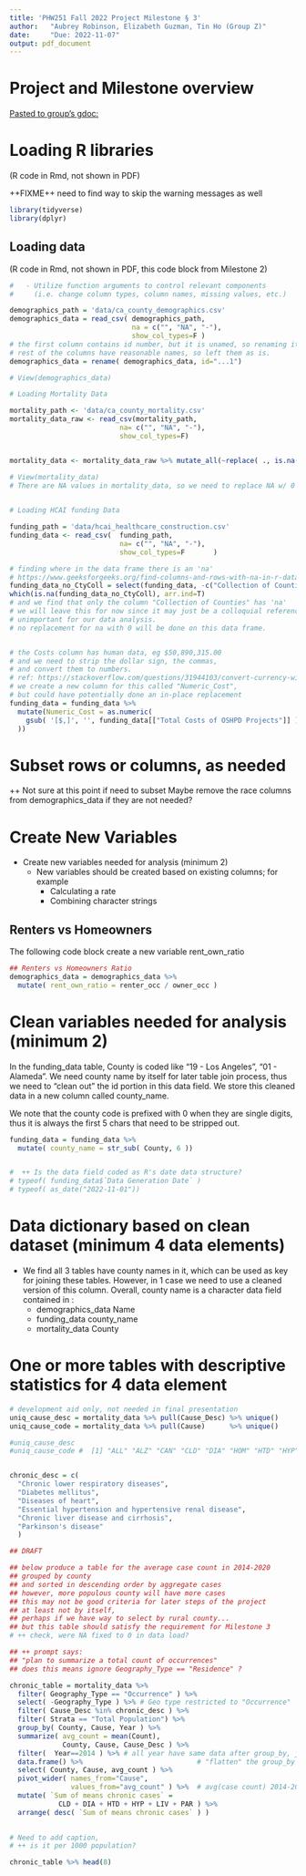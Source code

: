 ```yaml
---
title: 'PHW251 Fall 2022 Project Milestone § 3'
author:   "Aubrey Robinson, Elizabeth Guzman, Tin Ho (Group Z)"
date:     "Due: 2022-11-07"
output: pdf_document
---
```


# Project and Milestone overview

[Pasted to group's gdoc:](https://docs.google.com/document/d/1u4-f0KCUB0QGxWI1VVgfEgEaTmQbt-Jk1uIgWP-0VYk/edit#)


# Loading R libraries

(R code in Rmd, not shown in PDF)

++FIXME++ need to find way to skip the warning messages as well 

```r
library(tidyverse)
library(dplyr)

```

## Loading data

(R code in Rmd, not shown in PDF, this code block from Milestone 2)

```r

#   - Utilize function arguments to control relevant components 
#     (i.e. change column types, column names, missing values, etc.)

demographics_path = 'data/ca_county_demographics.csv'
demographics_data = read_csv( demographics_path, 
                              na = c("", "NA", "-"), 
                              show_col_types=F )
# the first column contains id number, but it is unamed, so renaming it
# rest of the columns have reasonable names, so left them as is.
demographics_data = rename( demographics_data, id="...1")

# View(demographics_data)

# Loading Mortality Data 

mortality_path <- 'data/ca_county_mortality.csv'
mortality_data_raw <- read_csv(mortality_path, 
                           na= c("", "NA", "-"),
                           show_col_types=F)


mortality_data <- mortality_data_raw %>% mutate_all(~replace( ., is.na(.), 0))

# View(mortality_data)
# There are NA values in mortality_data, so we need to replace NA w/ 0
 

# Loading HCAI funding Data 

funding_path = 'data/hcai_healthcare_construction.csv'
funding_data <- read_csv(  funding_path, 
                           na= c("", "NA", "-"),
                           show_col_types=F       )

# finding where in the data frame there is an 'na'
# https://www.geeksforgeeks.org/find-columns-and-rows-with-na-in-r-dataframe/
funding_data_no_CtyColl = select(funding_data, -c("Collection of Counties"))
which(is.na(funding_data_no_CtyColl), arr.ind=T)
# and we find that only the column "Collection of Counties" has 'na'
# we will leave this for now since it may just be a colloquial reference
# unimportant for our data analysis.
# no replacement for na with 0 will be done on this data frame.


# the Costs column has human data, eg $50,890,315.00
# and we need to strip the dollar sign, the commas, 
# and convert them to numbers.  
# ref: https://stackoverflow.com/questions/31944103/convert-currency-with-commas-into-numeric
# we create a new column for this called "Numeric_Cost", 
# but could have potentially done an in-place replacement
funding_data = funding_data %>% 
  mutate(Numeric_Cost = as.numeric(
    gsub( '[$,]', '', funding_data[["Total Costs of OSHPD Projects"]] ) 
  ))


```

\newpage


# Subset rows or columns, as needed

++ Not sure at this point if need to subset
   Maybe remove the race columns from demographics_data if they are not needed?

  
\newpage 

# Create New Variables

- Create new variables needed for analysis (minimum 2)
  - New variables should be created based on existing columns; for example
    - Calculating a rate
    - Combining character strings
    
## Renters vs Homeowners

The following code block create a new variable rent_own_ratio

```r

## Renters vs Homeowners Ratio
demographics_data = demographics_data %>%
  mutate( rent_own_ratio = renter_occ / owner_occ )


```
\newpage 



# Clean variables needed for analysis (minimum 2)


In the funding_data table, County is coded like "19 - Los Angeles", "01 - Alameda".
We need county name by itself for later table join process, 
thus we need to "clean out" the id portion in this data field.
We store this cleaned data in a new column called
county_name.

We note that the county code is prefixed with 0 when they are single digits,
thus it is always the first 5 chars that need to be stripped out.

```r

funding_data = funding_data %>%
  mutate( county_name = str_sub( County, 6 ))


#  ++ Is the data field coded as R's date data structure?
# typeof( funding_data$`Data Generation Date` )
# typeof( as_date("2022-11-01"))

```

\newpage 

# Data dictionary based on clean dataset (minimum 4 data elements)


- We find all 3 tables have county names in it, which can be used as key for joining these tables.
However, in 1 case we need to use a cleaned version of this column.  Overall, 
county name is a character data field contained in :
  - demographics_data  Name
  - funding_data       county_name 
  - mortality_data     County


\newpage 

# One or more tables with descriptive statistics for 4 data element



```r

# development aid only, not needed in final presentation
uniq_cause_desc = mortality_data %>% pull(Cause_Desc) %>% unique()
uniq_cause_code = mortality_data %>% pull(Cause)      %>% unique()

#uniq_cause_desc
#uniq_cause_code #  [1] "ALL" "ALZ" "CAN" "CLD" "DIA" "HOM" "HTD" "HYP" "INJ" "LIV" "NEP" "PAR" "PNF" "STK" "SUI"


chronic_desc = c( 
  "Chronic lower respiratory diseases",
  "Diabetes mellitus",
  "Diseases of heart",
  "Essential hypertension and hypertensive renal disease",
  "Chronic liver disease and cirrhosis",
  "Parkinson's disease"
  )

## DRAFT

## below produce a table for the average case count in 2014-2020
## grouped by county
## and sorted in descending order by aggregate cases
## however, more populous county will have more cases
## this may not be good criteria for later steps of the project
## at least not by itself, 
## perhaps if we have way to select by rural county...
## but this table should satisfy the requirement for Milestone 3
# ++ check, were NA fixed to 0 in data load?

## ++ prompt says:
## "plan to summarize a total count of occurrences"
## does this means ignore Geography_Type == "Residence" ?

chronic_table = mortality_data %>% 
  filter( Geography_Type == "Occurrence" ) %>%
  select( -Geography_Type ) %>% # Geo type restricted to "Occurrence"
  filter( Cause_Desc %in% chronic_desc ) %>%
  filter( Strata == "Total Population") %>%
  group_by( County, Cause, Year ) %>%
  summarize( avg_count = mean(Count), 
             County, Cause, Cause_Desc ) %>%
  filter(  Year==2014 ) %>% # all year have same data after group_by, just pick 1
  data.frame() %>%                            # "flatten" the group_by hierarchy
  select( County, Cause, avg_count ) %>%
  pivot_wider( names_from="Cause", 
               values_from="avg_count" ) %>%  # avg(case count) 2014-2020
  mutate( `Sum of means chronic cases` = 
            CLD + DIA + HTD + HYP + LIV + PAR ) %>%
  arrange( desc( `Sum of means chronic cases` ) )
  

# Need to add caption, 
# ++ is it per 1000 population?

chronic_table %>% head(8)

```

\newpage 


